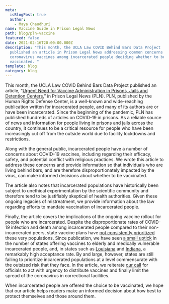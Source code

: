 ```yaml
---
meta:
  isBlogPost: true
  author:
    - Maya Chaudhuri
name: Vaccine Guide in Prison Legal News
path: blog/pln-vaccine
featured: false
date: 2021-02-16T20:00:00.000Z
description: "This month, the UCLA Law COVID Behind Bars Data Project
  published an article in Prison Legal News addressing common concerns about the
  coronavirus vaccines among incarcerated people deciding whether to be
  vaccinated. "
template: blog
category: blog
---
```


This month, the UCLA Law COVID Behind Bars Data Project published an article, “[Urgent Need for Vaccine Administration in Prisons, Jails and Detention Centers](https://www.prisonlegalnews.org/news/2021/feb/1/urgent-need-vaccine-administration-prisons-jails-and-detention-centers/),” in Prison Legal News (PLN). PLN, published by the Human Rights Defense Center, is a well-known and wide-reaching publication written for incarcerated people, and many of its authors are or have been incarcerated. Since the beginning of the pandemic, PLN has published hundreds of articles on COVID-19 in prisons. As a reliable source of news and information for people living in prisons and jails across the country, it continues to be a critical resource for people who have been increasingly cut off from the outside world due to facility lockdowns and restrictions.

Along with the general public, incarcerated people have a number of concerns about COVID-19 vaccines, including regarding their efficacy, safety, and potential conflict with religious practices. We wrote this article to address these concerns and provide information so that individuals who are living behind bars, and are therefore disproportionately impacted by the virus, can make informed decisions about whether to be vaccinated.

The article also notes that incarcerated populations have historically been subject to unethical experimentation by the scientific community and therefore tend to be justifiably skeptical of health authorities. Given these ongoing legacies of mistreatment, we provide information about the law regarding efforts to mandate vaccination of incarcerated people.

Finally, the article covers the implications of the ongoing vaccine rollout for people who are incarcerated. Despite the disproportionate rates of COVID-19 infection and death among incarcerated people compared to their non-incarcerated peers, state vaccine plans have [not consistently prioritized](https://covidprisonproject.com/blog/data/data-analysis/an-analysis-of-interim-covid-19-vaccination-plans/) these very populations. Since publication, we have seen [a small uptick](https://www.nytimes.com/2021/02/03/world/oregon-prison-inmates-vaccine.html) in the number of states offering vaccines to elderly and medically vulnerable incarcerated people, and, in states such as [Louisiana](https://www.usnews.com/news/best-states/louisiana/articles/2021-02-07/most-eligible-louisiana-prisoners-taking-covid-vaccine) and [Indiana](https://www.theguardian.com/us-news/2021/feb/09/us-jails-prisons-covid-vaccines), a remarkably high acceptance rate. By and large, however, states are still failing to prioritize incarcerated populations at a level commensurate with the outsized risk that they face. In the article, we reiterate [our call](https://docs.google.com/document/d/1Rlz5lCDHLCJ4Pnhl0mdNl3VeRSuBu8QWblRtjXu6zN0) for officials to act with urgency to distribute vaccines and finally limit the spread of the coronavirus in correctional facilities.

When incarcerated people are offered the choice to be vaccinated, we hope that our article helps readers make an informed decision about how best to protect themselves and those around them.

